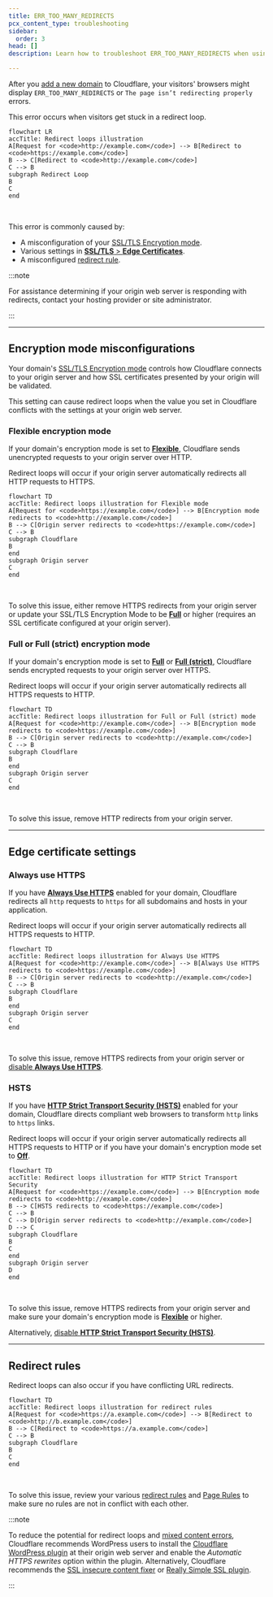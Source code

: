 ```yaml
---
title: ERR_TOO_MANY_REDIRECTS
pcx_content_type: troubleshooting
sidebar:
  order: 3
head: []
description: Learn how to troubleshoot ERR_TOO_MANY_REDIRECTS when using Cloudflare SSL/TLS.

---
```


After you [add a new domain](/fundamentals/setup/manage-domains/add-site/) to Cloudflare, your visitors' browsers might display `ERR_TOO_MANY_REDIRECTS` or `The page isn’t redirecting properly` errors.

This error occurs when visitors get stuck in a redirect loop.

```mermaid
flowchart LR
accTitle: Redirect loops illustration
A[Request for <code>http://example.com</code>] --> B[Redirect to <code>https://example.com</code>]
B --> C[Redirect to <code>http://example.com</code>]
C --> B
subgraph Redirect Loop
B
C
end
```

<br/>

This error is commonly caused by:

* A misconfiguration of your [SSL/TLS Encryption mode](#encryption-mode-misconfigurations).
* Various settings in [**SSL/TLS** > **Edge Certificates**](#edge-certificate-settings).
* A misconfigured [redirect rule](#redirect-rules).

:::note


For assistance determining if your origin web server is responding with redirects, contact your hosting provider or site administrator.


:::

***

## Encryption mode misconfigurations

Your domain's [SSL/TLS Encryption mode](/ssl/origin-configuration/ssl-modes/) controls how Cloudflare connects to your origin server and how SSL certificates presented by your origin will be validated.

This setting can cause redirect loops when the value you set in Cloudflare conflicts with the settings at your origin web server.

### Flexible encryption mode

If your domain's encryption mode is set to [**Flexible**](/ssl/origin-configuration/ssl-modes/flexible/), Cloudflare sends unencrypted requests to your origin server over HTTP.

Redirect loops will occur if your origin server automatically redirects all HTTP requests to HTTPS.

```mermaid
flowchart TD
accTitle: Redirect loops illustration for Flexible mode
A[Request for <code>https://example.com</code>] --> B[Encryption mode redirects to <code>http://example.com</code>]
B --> C[Origin server redirects to <code>https://example.com</code>]
C --> B
subgraph Cloudflare
B
end
subgraph Origin server
C
end
```

<br/>

To solve this issue, either remove HTTPS redirects from your origin server or update your SSL/TLS Encryption Mode to be [**Full**](/ssl/origin-configuration/ssl-modes/full/) or higher (requires an SSL certificate configured at your origin server).

### Full or Full (strict) encryption mode

If your domain's encryption mode is set to [**Full**](/ssl/origin-configuration/ssl-modes/full/) or [**Full (strict)**](/ssl/origin-configuration/ssl-modes/full-strict/), Cloudflare sends encrypted requests to your origin server over HTTPS.

Redirect loops will occur if your origin server automatically redirects all HTTPS requests to HTTP.

```mermaid
flowchart TD
accTitle: Redirect loops illustration for Full or Full (strict) mode
A[Request for <code>http://example.com</code>] --> B[Encryption mode redirects to <code>https://example.com</code>]
B --> C[Origin server redirects to <code>http://example.com</code>]
C --> B
subgraph Cloudflare
B
end
subgraph Origin server
C
end
```

<br/>

To solve this issue, remove HTTP redirects from your origin server.

***

## Edge certificate settings

### Always use HTTPS

If you have [**Always Use HTTPS**](/ssl/edge-certificates/additional-options/always-use-https/) enabled for your domain, Cloudflare redirects all `http` requests to `https` for all subdomains and hosts in your application.

Redirect loops will occur if your origin server automatically redirects all HTTPS requests to HTTP.

```mermaid
flowchart TD
accTitle: Redirect loops illustration for Always Use HTTPS
A[Request for <code>http://example.com</code>] --> B[Always Use HTTPS redirects to <code>https://example.com</code>]
B --> C[Origin server redirects to <code>http://example.com</code>]
C --> B
subgraph Cloudflare
B
end
subgraph Origin server
C
end
```

<br/>

To solve this issue, remove HTTPS redirects from your origin server or [disable **Always Use HTTPS**](/ssl/edge-certificates/additional-options/always-use-https/).

### HSTS

If you have [**HTTP Strict Transport Security (HSTS)**](/ssl/edge-certificates/additional-options/http-strict-transport-security/) enabled for your domain, Cloudflare directs compliant web browsers to transform `http` links to `https` links.

Redirect loops will occur if your origin server automatically redirects all HTTPS requests to HTTP or if you have your domain's encryption mode set to [**Off**](/ssl/origin-configuration/ssl-modes/off/).

```mermaid
flowchart TD
accTitle: Redirect loops illustration for HTTP Strict Transport Security
A[Request for <code>https://example.com</code>] --> B[Encryption mode redirects to <code>http://example.com</code>]
B --> C[HSTS redirects to <code>https://example.com</code>]
C --> B
C --> D[Origin server redirects to <code>http://example.com</code>]
D --> C
subgraph Cloudflare
B
C
end
subgraph Origin server
D
end
```

<br/>

To solve this issue, remove HTTPS redirects from your origin server and make sure your domain's encryption mode is [**Flexible**](/ssl/origin-configuration/ssl-modes/flexible/) or higher.

Alternatively, [disable **HTTP Strict Transport Security (HSTS)**](/ssl/edge-certificates/additional-options/http-strict-transport-security/).

***

## Redirect rules

Redirect loops can also occur if you have conflicting URL redirects.

```mermaid
flowchart TD
accTitle: Redirect loops illustration for redirect rules
A[Request for <code>https://a.example.com</code>] --> B[Redirect to <code>http://b.example.com</code>]
B --> C[Redirect to <code>https://a.example.com</code>]
C --> B
subgraph Cloudflare
B
C
end
```

<br/>

To solve this issue, review your various [redirect rules](/rules/url-forwarding/) and [Page Rules](/rules/page-rules/) to make sure no rules are not in conflict with each other.

:::note


To reduce the potential for redirect loops and [mixed content errors](/ssl/troubleshooting/mixed-content-errors/), Cloudflare recommends WordPress users to install the [Cloudflare WordPress plugin](https://wordpress.org/plugins/cloudflare/) at their origin web server and enable the *Automatic HTTPS rewrites* option within the plugin. Alternatively, Cloudflare recommends the [SSL insecure content fixer](https://en-gb.wordpress.org/plugins/ssl-insecure-content-fixer/) or [Really Simple SSL plugin](https://en-gb.wordpress.org/plugins/really-simple-ssl/).


:::
